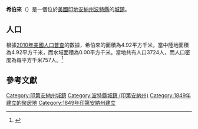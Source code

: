 {{noteTA
|G1=USState
|G2=地名
|G3=Unit
}}
{{Infobox settlement
|name            = 希伯來
|native_name = Hebron
|settlement_type          = [[鎮|城鎮]]
|image_skyline            = Hebron Indiana Train Depot 002.jpg
|imagesize                = 250px
|image_map                = Porter County Indiana Incorporated and Unincorporated areas Hebron Highlighted 1832818.svg
|mapsize                  = 250px
|subdivision_type         = [[世界政區索引|國家]]
|subdivision_type1        = [[美国州份|州份]]
|subdivision_type2        = [[印地安納州行政區劃|縣]]
|subdivision_name         = [[美国|美国]]
|subdivision_name1        = [[印地安納州|印地安納州]]
|subdivision_name2        = [[波特縣_(印地安納州)|波特縣]]
|elevation_ft             = 699
|elevation_m              = 213
|timezone                 = [[北美东部时区|CST]]
|area_total_km2           = 4.92
|area_land_km2            = 4.92
|area_water_km2           = 0.00
|area_total_sq_mi         = 
|area_land_sq_mi          = 
|area_water_sq_mi         = 
|population_as_of         = [[2010年美國人口普查|2010]]
|population_footnotes     = 
|population_total         = 3724
|population_density_km2   = auto
|population_density_sq_mi = auto
|utc_offset               = -6
|coordinates              = {{coord|41|19|30|N|87|12|09|W|display=inline,title}}
| coor_pinpoint           = 
| coordinates_footnotes   = 
|timezone_DST             = CDT
|utc_offset_DST           = -5
|postal_code_type         = [[美國郵區編號|郵區編號]]
|postal_code              = 46341
|area_code                = [[北美电话区号219|219]]
|blank_name = [[地名信息系统|GNIS ID]]
|blank_info = 2396993<ref name="GNIS">{{cite gnis|2396993|Hebron}}</ref>
}}
'''希伯來'''（{{lang-en|Hebron}}）是一個位於[[美國|美國]][[印地安納州|印地安納州]][[波特縣_(印地安納州)|波特縣]]的[[鎮|城鎮]]。

== 人口 ==
根據[[2010年美國人口普查|2010年美國人口普查]]的數據，希伯來的面積為4.92平方千米，當中陸地面積為4.92平方千米，而水域面積為0.00平方千米。當地共有人口3724人，而人口密度為每平方千米757人。<ref name="GR8">{{cite web|url=http://factfinder2.census.gov|publisher=[[美国人口调查局|美国人口调查局]]|accessdate=2011-05-14|title=American FactFinder|archive-date=2013-09-11|archive-url=https://web.archive.org/web/20130911234518/http://factfinder2.census.gov/|dead-url=no}}</ref>

== 參考文獻 ==
{{reflist}}

{{波特縣 (印地安納州)}}
{{Authority control}}

{{DEFAULTSORT:Hebron, Indiana}}
[[Category:印第安納州城鎮|Category:印第安納州城鎮]]
[[Category:波特縣城鎮_(印第安納州)|Category:波特縣城鎮 (印第安納州)]]
[[Category:1849年建立的聚居地|Category:1849年建立的聚居地]]
[[Category:1849年印第安納州建立|Category:1849年印第安納州建立]]

{{Indiana-geo-stub}}